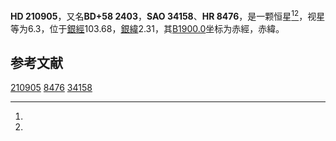 {{Starbox begin
| name = HD 210905
}}
{{Starbox observe
| epoch = [[J2000.0|J2000.0]]
| constell = {{星座名待查}}<ref name=SIMBAD>{{cite web
 | url=http://simbad.u-strasbg.fr/simbad/sim-id?Ident=HR+8476
 | title =Pulsating variable Star
 | publisher=Centre de Données astronomiques de Strasbourg
 | work=SIMBAD
 | accessdate=2012-07-13}}</ref><ref name=DATA>{{cite web
 | url=http://vizier.u-strasbg.fr/viz-bin/VizieR-5?-out.add=.&-source=5050&-corr=PK=HR&-out.max=9999&HR=8476
 | title=VizieR Detailed Page
 | accessdate=2012-07-13
 | archive-date=2019-02-16
 | archive-url=https://web.archive.org/web/20190216101530/http://vizier.u-strasbg.fr/viz-bin/VizieR-5?-out.add=.&-source=5050&-corr=PK=HR&-out.max=9999&HR=8476
 | dead-url=no
 }}</ref>
| 星官 = 
| ra = {{RA|22|11|56.9}}<ref name=SIMBAD /><ref name=DATA />
| dec = {{DEC|+59|5|5}}<ref name=SIMBAD /><ref name=DATA />
| appmag_v = 6.3<ref name=SIMBAD /><ref name=DATA />
}}
{{Starbox character
| class = K0III<ref name=SIMBAD /><ref name=DATA />
| b-v = 1.13<ref name=SIMBAD /><ref name=DATA />
| u-b = 1.07<ref name=SIMBAD /><ref name=DATA />
| r-i = <ref name=SIMBAD /><ref name=DATA />
| variable = 
}}
{{Starbox astrometry
| radial_v = 1.07
| prop_mo_ra = -28
| parallax = 
| p_error = 
}}
{{Starbox catalog
| names =BD+58 2403，[[SAO星表|SAO]] 34158，[[HD星表|HD]] 210905，[[HR星表|HR]] 8476}}
{{Starbox reference |Simbad=HR+8476}}
{{Starbox end}}

'''HD 210905'''，又名'''BD+58 2403'''，'''SAO 34158'''、'''HR 8476'''，是一颗恒星<ref name=SIMBAD /><ref name=DATA />，视星等为6.3，位于[[銀道座標系|銀經]]103.68，[[銀道座標系|銀緯]]2.31，其[[B1900.0|B1900.0]]坐标为赤經{{RA|22|8|29.7}}，赤緯{{DEC|+58|2.31|18}}。

== 参考文献 ==
{{reflist}}

{{star-stub}}

[[Category:HD和HDE天體|210905]]
[[Category:HR天體|8476]]
[[Category:SAO天體|34158]]